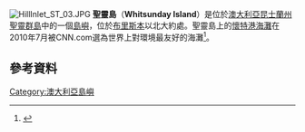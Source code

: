 [[File:HillInlet_ST_03.JPG|thumb]]
'''聖靈島'''（'''Whitsunday Island'''）是位於[[澳大利亞|澳大利亞]][[昆士蘭州|昆士蘭州]][[聖靈群島|聖靈群島]]中的一個[[島嶼|島嶼]]，位於[[布里斯本|布里斯本]]以北大約{{convert|900|km}}處。聖靈島上的[[懷特港海灘|懷特港海灘]]在2010年7月被CNN.com選為世界上對環境最友好的海灘<ref name="smh">{{cite news |url=http://news.smh.com.au/breaking-news-national/qld-beach-wins-world-ecofriendly-award-20100720-10j9m.html |title=Qld beach wins world eco-friendly award |author= |accessdate=28 July 2010 |date=20 July 2010 |work=[[Sydney_Morning_Herald|Sydney Morning Herald]] |publisher=Fairfax Media |archive-date=2012-06-14 |archive-url=https://web.archive.org/web/20120614023918/http://news.smh.com.au/breaking-news-national/qld-beach-wins-world-ecofriendly-award-20100720-10j9m.html |dead-url=no }}</ref>。
==參考資料==
{{reflist}}
[[Category:澳大利亞島嶼|Category:澳大利亞島嶼]]